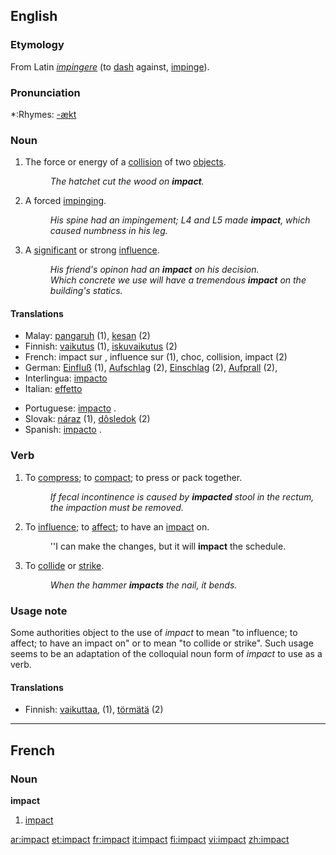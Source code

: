 ==English==

===Etymology===
From Latin ''[[impingere]]'' (to [[dash]] against, [[impinge]]).

===Pronunciation===
*:Rhymes: [[Rhymes:English:-ækt|-ækt]]

===Noun===
{{en-noun}}

# The force or energy of a [[collision]] of two [[object]]s.
#:''The hatchet cut the wood on '''impact'''.''
# {{italbrac|mainly medical}} A forced [[impinge|impinging]].
#:''His spine had an impingement; L4 and L5 made '''impact''', which caused numbness in his leg.''
# {{colloquial}} A [[significant]] or strong [[influence]].
#:''His friend's opinon had an '''impact''' on his decision.''
#:''Which concrete we use will have a tremendous '''impact''' on the building's statics.''

====Translations====
{{rfc-trans}}
{{top}}
*Malay: [[pangaruh]] (1), [[kesan]] (2)
*Finnish: [[vaikutus]] (1), [[iskuvaikutus]] (2)
*French: impact sur , influence sur (1), choc, collision, impact (2)
*German: [[Einfluß]] {{m}} (1), [[Aufschlag]] {{m}} (2), [[Einschlag]] {{m}} (2), [[Aufprall]] {{m}} (2),
*Interlingua: [[impacto]] 
*Italian: [[effetto]] 
{{mid}}
*Portuguese: [[impacto]] {{m}}.
*Slovak: [[náraz]] {{m}} (1), [[dôsledok]] {{m}} (2)
*Spanish: [[impacto]] {{m}}. 
{{bottom}}

===Verb===
{{en-verb}}

# To [[compress]]; to [[compact]]; to press or pack together.
#:''If fecal incontinence is caused by '''impacted''' stool in the rectum, the impaction must be removed.''
# {{non-standard}} To [[influence]]; to [[affect]]; to have an [[impact#Noun|impact]] on.
#:''I can make the changes, but it will '''impact''' the schedule.
# To [[collide]] or [[strike]].
#:''When the hammer '''impacts''' the nail, it bends.''

===Usage note===
Some authorities object to the use of ''impact'' to mean "to influence; to affect; to have an impact on" or to mean "to collide or strike".  Such usage seems to be an adaptation of the colloquial noun form of ''impact'' to use as a verb.

====Translations====
{{rfc-trans}}
*Finnish: [[vaikuttaa]], (1), [[törmätä]] (2)

----

==French==

===Noun===
'''impact'''

# [[impact]]

[[ar:impact]]
[[et:impact]]
[[fr:impact]]
[[it:impact]]
[[fi:impact]]
[[vi:impact]]
[[zh:impact]]